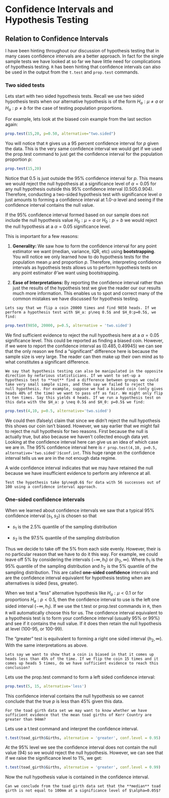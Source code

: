 # Confidence Intervals and Hypothesis Testing

## Relation to Confidence Intervals
I have been hinting throughout our discussion of hypothesis testing that in many cases confidence intervals are a better approach. In fact for the single sample tests we have looked at so far we have little need for complications of hypothesis testing. `R` has been hinting that confidence intervals can also be used in the output from the `t.test` and `prop.test` commands. 

### Two sided tests

Lets start with two sided hypothesis tests. Recall we use two sided hypothesis tests when our alternative hypothesis is of the form $H_a: \mu \neq a$ or $H_a: p \neq b$ for the case of testing population proportions. 

For example, lets look at the biased coin example from the last section again:
```r
prop.test(15,20, p=0.50, alternative="two.sided")
```
You will notice that `R` gives us a 95 percent confidence interval for $p$ given the data. This is the very same confidence interval we would get if we used the prop.test command to just get the confidence interval for the population proportion $p$:
```r
prop.test(15,20)
```
Notice that 0.5 is just outside the 95% confidence interval for $p$. This means we would reject the null hypothesis at a significance level of $\alpha=0.05$ for any null hypothesis outside this 95% confidence interval (0.505.0.904). Therefore, conducting a two-sided hypothesis test with significance level $\alpha$ just amounts to forming a confidence interval at 1.0-$\alpha$ level and seeing if the confidence interval contains the null value. 

If the 95% confidence interval formed based on our sample does not include the null hypothesis value $H_0: \mu=a$ or $H_0: p=b$ we would reject the null hypothesis at a $\alpha=0.05$ significance level. 

This is important for a few reasons:

1. **Generality: ** We saw how to form the confidence interval for any point estimator we want (median, variance, IQR, etc) using **bootstrapping**. You will notice we only learned how to do hypothesis tests for the population mean $\mu$ and proportion $p$. Therefore, interpreting confidence intervals as hypothesis tests allows us to perform hypothesis tests on any point estimator $\hat{\theta}$ we want using bootstrapping. 

2. **Ease of Interpretations:** By reporting the confidence interval rather than just the results of the hypothesis test we give the reader our our results much more information. This enables us to spot and correct many of the common mistakes we have discussed for hypothesis testing. 


```example
Lets say that we flip a coin 20000 times and find 9850 heads. If we perform a hypothesis test with $H_a: p\neq 0.5$ and $H_0:p=0.5$, we find:
```

```r
prop.test(9850, 20000, p=0.5, alternative = 'two.sided')
```
We find sufficient evidence to reject the null hypothesis here at a $\alpha=0.05$ significance level. This could be reported as finding a biased coin. However, if we were to report the confidence interval as $(0.485,0.49945)$ we can see that the only reason we find a "significant" difference here is because the sample size is very large. The reader can then make up their own mind as to what constitutes a significant difference.  


```example
We say that hypothesis testing can also be manipulated in the opposite direction by nefarious statisticians. If we want to set-up a hypothesis test to **not** find a difference between groups we could take very small sample sizes, and then say we failed to reject the null hypothesis. For example, suppose we had a biased coin (only gives heads 40% of the time) we want to pass off as fair. We might only flip it ten times. Say this yields 4 heads. If we run a hypothesis test on this data with the $H_a: p \neq 0.5$ and $H_0: p=0.5$ we find:
```

```r
prop.test(4,10, p=0.5, alternative='two.sided')
```

We could then (falsely) claim that since we didn't reject the null hypothesis this shows our coin isn't biased. However, we say earlier that we might fail to reject the null hypothesis for two reasons. First because the null is actually true, but also because we haven't collected enough data yet. Looking at the confidence interval here can give us an idea of which case we are in. The 95% confidence interval here is ```r prop.test(4,10, p=0.5, alternative='two.sided')$conf.int```. This huge range on the confidence interval tells us we are in the not enough data regime. 

A wide confidence interval indicates that we may have retained the null because we have insufficient evidence to perform any inference at all. 


```exercise
Test the hypothesis take $p\neq0.6$ for data with 56 successes out of 100 using a confidence interval approach. 
```


### One-sided confidence intervals
When we learned about confidence intervals we saw that a typical 95% confidence interval $(s_1, s_2)$ is chosen so that 

   * $s_1$ is the 2.5% quantile of the sampling distribution
   
   * $s_2$ is the 97.5% quantile of the sampling distribution
   
Thus we decide to take off the 5% from each side evenly. However, their is no particular reason that we have to do it this way. For example, we could leave off 5% by considering the intervals $(-\infty, h_1)$ or $(h_2, \infty)$. Where $h_1$ is the 95% quantile of the sampling distribution and $h_2$ is the 5% quantile of the sampling distribution. This are called **one-sided confidence** intervals and are the confidence interval equivalent for hypothesis testing when are alternatives is sided (less, greater). 

When we test a "less" alternative hypothesis like $H_a: \mu < 0.1$ or for proportions $H_a: p < 0.5$, then the confidence interval to use is the left one sided interval $(-\infty, h_1)$. If we use the t.test or prop.test commands in `R`, then `R` will automatically choose this for us. The confidence interval equivalent to a hypothesis test is to form your confidence interval (usually 95% or 99%) and see if it contains the null value. If it does then retain the null hypothesis at level (100-95, or 100-99). 

The "greater" test is equilvalent to forming a right one sided interval $(h_2, \infty)$. With the same interpretations as above. 


```example
Lets say we want to show that a coin is biased in that it comes up heads less than 45% of the time. If we flip the coin 15 times and it comes up heads 5 times, do we have sufficient evidence to reach this conclusion?
```

Lets use the prop.test command to form a left sided confidence interval:
```r
prop.test(5, 15, alternative='less')
```

This confidence interval contains the null hypothesis so we cannot conclude that the true $p$ is less than 45% given this data. 

```example
For the toad girth data set we may want to know whether we have sufficient evidence that the mean toad girths of Kerr Country are greater than 94mm?
```


Lets use a t.test command and interpret the confidence interval.

```r
t.test(toad_girth$Girths, alternative = 'greater', conf.level = 0.95)
```

At the 95% level we see the confidence interval does not contain the null value (94) so we would reject the null hypothesis. However, we can see that if we raise the significance level to 1%, we get:

```r
t.test(toad_girth$Girths, alternative = 'greater', conf.level = 0.99)
```
Now the null hypothesis value is contained in the confidence interval. 


```exercise
Can we conclude from the toad girth data set that the **median** toad girth is not equal to 100mm at a significance level of $\alpha=0.05$?
```
